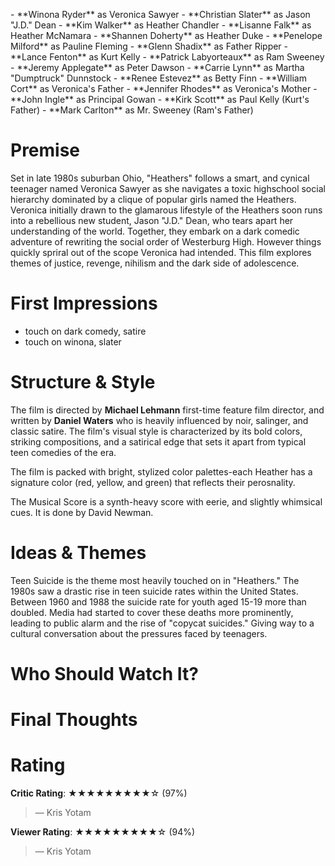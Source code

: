 <Movie 
  poster="https://i.postimg.cc/50mktbxm/heathers.jpg"
  title="Heathers"
  director="Michael Lehmann"
  link="https://www.imdb.com/title/tt0097493/"
  year={1989}
/>

<Collapse title="Main Cast">
- **Winona Ryder** as Veronica Sawyer
- **Christian Slater** as Jason "J.D." Dean  
- **Kim Walker** as Heather Chandler
- **Lisanne Falk** as Heather McNamara
- **Shannen Doherty** as Heather Duke
</Collapse>
<Collapse title="Supporting Cast">
- **Penelope Milford** as Pauline Fleming
- **Glenn Shadix** as Father Ripper
- **Lance Fenton** as Kurt Kelly
- **Patrick Labyorteaux** as Ram Sweeney
- **Jeremy Applegate** as Peter Dawson
- **Carrie Lynn** as Martha "Dumptruck" Dunnstock
- **Renee Estevez** as Betty Finn
- **William Cort** as Veronica's Father
- **Jennifer Rhodes** as Veronica's Mother
- **John Ingle** as Principal Gowan
- **Kirk Scott** as Paul Kelly (Kurt's Father)
- **Mark Carlton** as Mr. Sweeney (Ram's Father)
</Collapse>

  
# Premise 
Set in late 1980s suburban Ohio, "Heathers" follows a smart, and cynical teenager named Veronica Sawyer as she navigates a toxic highschool social 
hierarchy dominated by a clique of popular girls named the Heathers. Veronica initially drawn to the glamarous lifestyle of the Heathers soon runs into 
a rebellious new student, Jason "J.D." Dean, who tears apart her understanding of the world. Together, they embark on a dark comedic adventure of rewriting the 
social order of Westerburg High. However things quickly spriral out of the scope Veronica had intended. This film explores themes of justice, revenge, nihilism and the dark side of adolescence.


# First Impressions 
- touch on dark comedy, satire
- touch on winona, slater 



# Structure & Style 
The film is directed by **Michael Lehmann** first-time feature film director, and written by **Daniel Waters** who is heavily 
influenced by noir, salinger, and classic satire. The film's visual style is characterized by its bold colors, striking compositions, 
and a satirical edge that sets it apart from typical teen comedies of the era.

The film is packed with bright, stylized color palettes-each Heather has a signature color (red, yellow, and green) that reflects their perosnality. 


The Musical Score is a synth-heavy score with eerie, and slightly whimsical cues. It is done by David Newman. 



# Ideas & Themes 
Teen Suicide is the theme most heavily touched on in "Heathers." The 1980s saw a drastic rise in teen suicide rates within the United States. 
Between 1960 and 1988 the suicide rate for youth aged 15-19 more than doubled. Media had started to cover these deaths more prominently, leading to 
public alarm and the rise of "copycat suicides." Giving way to a cultural conversation about the pressures faced by teenagers. 


# Who Should Watch It?



# Final Thoughts 



# Rating
  
**Critic Rating**: ★★★★★★★★★☆  (97%)    
> 
> — Kris Yotam  

**Viewer Rating**: ★★★★★★★★★☆ (94%)  
> 
> — Kris Yotam  